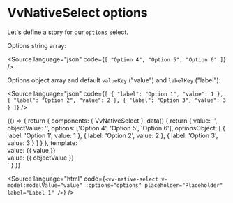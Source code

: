 
<Meta title="Components/NativeSelect/Props/options" />

# VvNativeSelect options

Let's define a story for our `options` select.

Options string array:

<Source language="json" code={`[ "Option 4", "Option 5", "Option 6" ]`} />

Options object array and default `valueKey` ("value") and `labelKey` ("label"):

<Source
	language="json"
	code={`[
	{
		"label": "Option 1",
		"value": 1
	},
	{
		"label": "Option 2",
		"value": 2
	},
	{
		"label": "Option 3",
		"value": 3
	}
]`}
/>

<Canvas>
	<Story name="options">
		{() => {
			return {
				components: { VvNativeSelect },
				data() {
					return {
						value: '',
						objectValue: '',
						options: ['Option 4', 'Option 5', 'Option 6'],
						optionsObject: [
							{
								label: 'Option 1',
								value: 1
							},
							{
								label: 'Option 2',
								value: 2
							},
							{
								label: 'Option 3',
								value: 3
							}
						]
					}
				},
				template: `<div class="flex gap-32">
						<div class="w-1/2">
							<vv-native-select v-model:modelValue="value" :options="options" placeholder="Placeholder" label="Label 1" />
							value: {{ value }}
						</div>
						<div class="w-1/2">
							<vv-native-select v-model:modelValue="objectValue" :options="optionsObject" placeholder="Placeholder" label="Label 1" />
							value: {{ objectValue }}
						</div>
					</div>`
			}
		}}
	</Story>
</Canvas>

<Source
	language="html"
	code={`<vv-native-select v-model:modelValue="value" :options="options" placeholder="Placeholder" label="Label 1" />`}
/>
